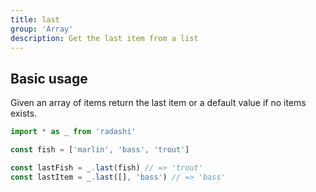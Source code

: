 ```yaml
---
title: last
group: 'Array'
description: Get the last item from a list
---
```


## Basic usage

Given an array of items return the last item or a default value if no items exists.

```ts
import * as _ from 'radashi'

const fish = ['marlin', 'bass', 'trout']

const lastFish = _.last(fish) // => 'trout'
const lastItem = _.last([], 'bass') // => 'bass'
```
